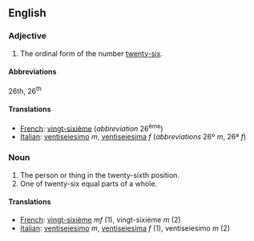 ==English==

===Adjective===

# The ordinal form of the number [[twenty-six]].

====Abbreviations====
26th, 26<sup>th</sup>

====Translations====

*[[French]]: [[vingt-sixième]] (''abbreviation'' 26<sup>ème</sup>)
*[[Italian]]: [[ventiseiesimo]] ''m'', [[ventiseiesima]] ''f'' (''abbreviations'' 26º ''m'', 26ª ''f'')

===Noun===

#The person or thing in the twenty-sixth position.
#One of twenty-six equal parts of a whole.

====Translations====

*[[French]]: [[vingt-sixième]] ''mf'' (1), vingt-sixième ''m'' (2)
*[[Italian]]: [[ventiseiesimo]] ''m'', [[ventiseiesima]] ''f'' (1), ventiseiesimo ''m'' (2)